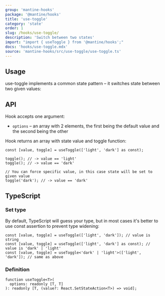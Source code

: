 ```yaml
---
group: 'mantine-hooks'
package: '@mantine/hooks'
title: 'use-toggle'
category: 'state'
order: 1
slug: /hooks/use-toggle/
description: 'Switch between two states'
import: "import { useToggle } from '@mantine/hooks';"
docs: 'hooks/use-toggle.mdx'
source: 'mantine-hooks/src/use-toggle/use-toggle.ts'
---
```



## Usage

use-toggle implements a common state pattern – it switches state between two given values:

<Demo data={HooksDemos.useToggleDemo} />

## API

Hook accepts one argument:

- `options` – an array with 2 elements, the first being the default value and the second being the other

Hook returns an array with state value and toggle function:

```tsx
const [value, toggle] = useToggle(['light', 'dark'] as const);

toggle(); // -> value == 'light'
toggle(); // -> value == 'dark'

// You can force specific value, in this case state will be set to given value
toggle('dark'); // -> value == 'dark'
```

## TypeScript

### Set type

By default, TypeScript will guess your type, but in most cases it's better to use const assertion to prevent type widening:

```tsx
const [value, toggle] = useToggle(['light', 'dark']); // value is string
const [value, toggle] = useToggle(['light', 'dark'] as const); // value is 'dark' | 'light'
const [value, toggle] = useToggle<'dark' | 'light'>(['light', 'dark']); // same as above
```

### Definition

```tsx
function useToggle<T>(
  options: readonly [T, T]
): readonly [T, (value?: React.SetStateAction<T>) => void];
```

